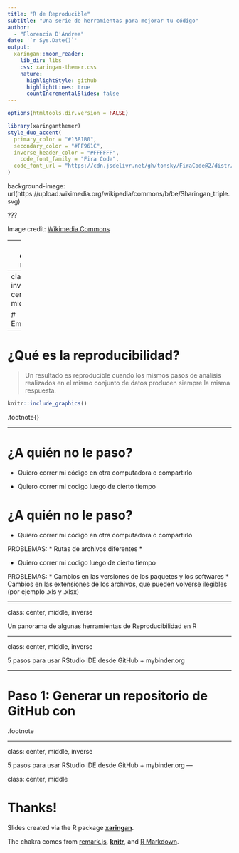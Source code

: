 ```yaml
---
title: "R de Reproducible"
subtitle: "Una serie de herramientas para mejorar tu código"  
author: 
  - "Florencia D'Andrea"
date: '`r Sys.Date()`'
output:
  xaringan::moon_reader:
    lib_dir: libs
    css: xaringan-themer.css
    nature:
      highlightStyle: github
      highlightLines: true
      countIncrementalSlides: false
---
```


```r
options(htmltools.dir.version = FALSE)
```

```r
library(xaringanthemer)
style_duo_accent(
  primary_color = "#1381B0",
  secondary_color = "#FF961C",
  inverse_header_color = "#FFFFFF",
    code_font_family = "Fira Code",
  code_font_url = "https://cdn.jsdelivr.net/gh/tonsky/FiraCode@2/distr/fira_code.css"
)

```

background-image: url(https://upload.wikimedia.org/wikipedia/commons/b/be/Sharingan_triple.svg)

???






Image credit: [Wikimedia Commons](https://commons.wikimedia.org/wiki/File:Sharingan_triple.svg)

---
class: center, middle

# xaringan

### /ʃæ.'riŋ.ɡæn/

---
class: inverse, center, middle

# Empecemos

---

# ¿Qué es la reproducibilidad?

> Un resultado es reproducible cuando los mismos pasos de análisis realizados en el mismo conjunto de datos producen siempre la misma respuesta.

```r
knitr::include_graphics()
```


.footnote{}

---

# ¿A quién no le paso?

* Quiero correr mi código en otra computadora o compartirlo

* Quiero correr mi codigo luego de cierto tiempo


# ¿A quién no le paso?

* Quiero correr mi código en otra computadora o compartirlo

PROBLEMAS:
 * Rutas de archivos diferentes
 * 

* Quiero correr mi codigo luego de cierto tiempo

PROBLEMAS:
 * Cambios en las versiones de los paquetes y los softwares
 * Cambios en las extensiones de los archivos, que pueden volverse ilegibles (por ejemplo .xls y .xlsx)

---

class: center, middle, inverse


Un panorama de algunas herramientas de Reproducibilidad en R

---

class: center, middle, inverse


5 pasos para usar RStudio IDE
desde GitHub + mybinder.org

---

# Paso 1: Generar un repositorio de GitHub con 



.footnote

---

class: center, middle, inverse


5 pasos para usar RStudio IDE
desde GitHub + mybinder.org
---

class: center, middle

# Thanks!

Slides created via the R package [**xaringan**](https://github.com/yihui/xaringan).

The chakra comes from [remark.js](https://remarkjs.com), [**knitr**](http://yihui.name/knitr), and [R Markdown](https://rmarkdown.rstudio.com).
